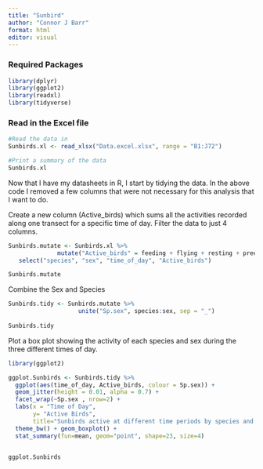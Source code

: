 ```yaml
---
title: "Sunbird"
author: "Connor J Barr"
format: html
editor: visual
---
```


### Required Packages

```r
library(dplyr)
library(ggplot2)
library(readxl)
library(tidyverse)
```

### Read in the Excel file

```r

#Read the data in
Sunbirds.xl <- read_xlsx("Data.excel.xlsx", range = "B1:J72")

#Print a summary of the data
Sunbirds.xl
```

Now that I have my datasheets in R, I start by tidying the data. In the above code I removed a few columns that were not necessary for this analysis that I want to do.

Create a new column (Active_birds) which sums all the activities recorded along one transect for a specific time of day. Filter the data to just 4 columns.

```r

Sunbirds.mutate <- Sunbirds.xl %>% 
              mutate("Active_birds" = feeding + flying + resting + preening + calling + chasing) %>%
   select("species", "sex", "time_of_day", "Active_birds")

Sunbirds.mutate
```

Combine the Sex and Species

```r

Sunbirds.tidy <- Sunbirds.mutate %>%
                    unite("Sp.sex", species:sex, sep = "_")
  
Sunbirds.tidy
```

Plot a box plot showing the activity of each species and sex during the three different times of day.

```r

library(ggplot2)

ggplot.Sunbirds <- Sunbirds.tidy %>% 
  ggplot(aes(time_of_day, Active_birds, colour = Sp.sex)) +
  geom_jitter(height = 0.01, alpha = 0.7) +
  facet_wrap(~Sp.sex , nrow=2) + 
  labs(x = "Time of Day",
       y= "Active Birds",
       title="Sunbirds active at different time periods by species and sex") +
  theme_bw() + geom_boxplot() +
  stat_summary(fun=mean, geom="point", shape=23, size=4)


ggplot.Sunbirds
```
